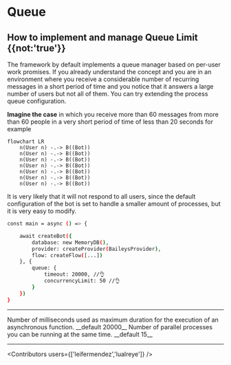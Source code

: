 

# Queue

## How to implement and manage Queue Limit {{not:'true'}}

The framework by default implements a queue manager based on per-user work promises.
If you already understand the concept and you are in an environment where you receive a considerable number of recurring messages in a short period of time and you notice that it answers a large number of users but not all of them. You can try extending the process queue configuration.

__Imagine the case__ in which you receive more than 60 messages from more than 60 people in a very short period of time of less than 20 seconds for example

```mermaid
flowchart LR
    n(User n) -.-> B((Bot))
    n(User n) -.-> B((Bot))
    n(User n) -.-> B((Bot))
    n(User n) -.-> B((Bot))
    n(User n) -.-> B((Bot))
    n(User n) -.-> B((Bot))
    n(User n) -.-> B((Bot))
```
It is very likely that it will not respond to all users, since the default configuration of the bot is set to handle a smaller amount of processes, but it is very easy to modify.

```bash {{ title: 'app.ts' }}
const main = async () => {

    await createBot({
        database: new MemoryDB(),
        provider: createProvider(BaileysProvider),
        flow: createFlow([...])
    }, {
        queue: {
            timeout: 20000, //👌
            concurrencyLimit: 50 //👌
        }
    })
}
```
----
<Properties>
  <Property name="timeout" type="number">
 Number of milliseconds used as maximum duration for the execution of an asynchronous function. __default 20000__
  </Property>
  <Property name="concurrencyLimit" type="number">
 Number of parallel processes you can be running at the same time. __default 15__
  </Property>

</Properties>

---

<Guides />

<Resources />

<Contributors users={['leifermendez','lualreye']} />